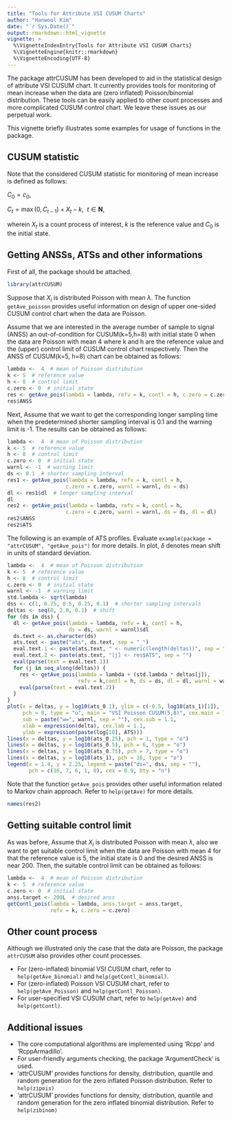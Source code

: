 ---
title: "Tools for Attribute VSI CUSUM Charts"
author: "Hanwool Kim"
date: "`r Sys.Date()`"
output: rmarkdown::html_vignette
vignette: >
  %\VignetteIndexEntry{Tools for Attribute VSI CUSUM Charts}
  %\VignetteEngine{knitr::rmarkdown}
  %\VignetteEncoding{UTF-8}
---

The package attrCUSUM has been developed to aid in 
the statistical design of attribute VSI CUSUM chart. 
It currently provides tools for monitoring of mean increase when the data are
(zero inflated) Poisson/binomial distribution. These tools can be easily applied
to other count processes and more complicated CUSUM control chart. 
We leave these issues as our perpetual work.

This vignette briefly illustrates some examples 
for usage of functions in the package. 

## CUSUM statistic
Note that 
the considered CUSUM statistic for monitoring of mean increase is defined as follows:

${C}_{0} = {c}_{0},$

${C}_{t} = \max \left( 0, {C}_{t-1}\right) + X_{t} - k, ~~ t \in \mathbf{N}$,

wherein $X_{t}$ is a count process of interest, 
$k$ is the reference value and $C_{0}$ is the initial state.

## Getting ANSSs, ATSs and other informations
First of all, the package should be attached.
```{r attach}
library(attrCUSUM)
```

Suppose that $X_{i}$ is distributed Poisson with mean $\lambda$. 
The function `getAve_poisson` provides useful information 
on design of upper one-sided CUSUM control chart when the data are Poisson. 

Assume that we are interested in 
the average number of sample to signal (ANSS) an out-of-condition for 
CUSUM(k=5,h=8) with initial state 0 when the data are Poisson with mean 4 where 
k and h are the reference value and 
the (upper) control limit of CUSUM control chart respectively. 
Then the ANSS of CUSUM(k=5, h=8) chart can be obtained as follows:
```{r ANSS_pois_1}
lambda <-  4  # mean of Poisson distribution
k <- 5  # reference value 
h <- 8  # control limit
c.zero <- 0  # initial state
res <- getAve_pois(lambda = lambda, refv = k, contl = h, c.zero = c.zero)
res$ANSS
```

Next, Assume that we want to get the corresponding longer sampling time when 
the predetermined shorter sampling interval is 0.1 and the warning limit is -1.
The results can be obtained as follows:

```{r ATS_pois_1}
lambda <-  4  # mean of Poisson distribution
k <- 5  # reference value 
h <- 8  # control limit
c.zero <- 0  # initial state
warnl <- -1  # warning limit
ds <- 0.1  # shorter sampling interval
res1 <- getAve_pois(lambda = lambda, refv = k, contl = h, 
                   c.zero = c.zero, warnl = warnl, ds = ds)
dl <- res1$dl  # longer sampling interval
dl
res2 <- getAve_pois(lambda = lambda, refv = k, contl = h, 
                   c.zero = c.zero, warnl = warnl, ds = ds, dl = dl)
res2$ANSS
res2$ATS
```

The following is an example of ATS profiles. 
Evaluate `example(package = "attrCUSUM", "getAve_pois")` for more details.
In plot, $\delta$ denotes mean shift in units of standard deviation.
```{r ATS_profiles_pois_1, echo=FALSE, fig.align='center', fig.width=7, fig.height=5}
lambda <-  4  # mean of Poisson distribution
k <- 5  # reference value 
h <- 8  # control limit
c.zero <- 0  # initial state
warnl <- -1  # warning limit
std.lambda <- sqrt(lambda)
dss <- c(1, 0.75, 0.5, 0.25, 0.1)  # shorter sampling intervals
deltas <- seq(0, 2.0, 0.1)  # shift  
for (ds in dss) {
  dl <- getAve_pois(lambda = lambda, refv = k, contl = h,
                    ds = ds, warnl = warnl)$dl
  ds.text <- as.character(ds)
  ats.text <- paste("ats", ds.text, sep = "_")
  eval.text.1 <- paste(ats.text, " <- numeric(length(deltas))", sep = "")
  eval.text.2 <- paste(ats.text, "[j] <- res$ATS", sep = "")
  eval(parse(text = eval.text.1))
  for (j in seq_along(deltas)) {  
    res <- getAve_pois(lambda = lambda + (std.lambda * deltas[j]), 
                       refv = k,contl = h, ds = ds, dl = dl, warnl = warnl)
    eval(parse(text = eval.text.2))
  }
}
plot(x = deltas, y = log10(ats_0.1), ylim = c(-0.5, log10(ats_1)[1]),
     pch = 0, type = "o", main = "VSI Poisson CUSUM(5,8)", cex.main = 1.1,
     sub = paste("w=", warnl, sep = ""), cex.sub = 1.1,
     xlab = expression(delta), cex.lab = 1.1,
     ylab = expression(paste(log[10], ATS)))
lines(x = deltas, y = log10(ats_0.25), pch = 1, type = "o")
lines(x = deltas, y = log10(ats_0.5), pch = 6, type = "o")
lines(x = deltas, y = log10(ats_0.75), pch = 7, type = "o")
lines(x = deltas, y = log10(ats_1), pch = 16, type = "o")
legend(x = 1.4, y = 2.25, legend = paste("ds=", dss, sep = ""),
       pch = c(16, 7, 6, 1, 0), cex = 0.9, bty = "n")

```

Note that the function `getAve_pois` provides other useful information 
related to Markov chain approach. 
Refer to `help(getAve)` for more details.
```{r names_getAve_pois}
names(res2)
```

## Getting suitable control limit
As was before, Assume that $X_{i}$ is distributed Poisson with mean $\lambda$, 
also we want to get suitable control limit when 
the data are Poisson with mean 4 for that 
the reference value is 5, the initial state is 0 and 
the desired ANSS is near 200. 
Then, the suitable control limit can be obtained as follows:
```{r Contl_pois_1}
lambda <-  4  # mean of Poisson distribution
k <- 5  # reference value 
c.zero <- 0  # initial state
anss.target <- 200L  # desired anss
getContl_pois(lambda = lambda, anss.target = anss.target, 
              refv = k, c.zero = c.zero)

```

## Other count process
Although we illustrated only the case that the data are Poisson,
the package `attrCUSUM` also provides other count processes.

* For (zero-inflated) binomial VSI CUSUM chart, 
refer to `help(getAve_binomial)` and `help(getContl_binomial)`.
* For (zero-inflated) Poisson VSI CUSUM chart, 
refer to `help(getAve_Poisson)` and `help(getContl_Poisson)`.
* For user-specified VSI CUSUM chart, 
refer to `help(getAve)` and `help(getContl)`.

## Additional issues
* The core computational algorithms are implemented using 'Rcpp' and 'RcppArmadillo'.
* For user-friendly arguments checking, the package 'ArgumentCheck' is used.
* 'attrCUSUM' provides functions for density, distribution, quantile and
    random generation for the zero inflated Poisson distribution. Refer to `help(zipois)`
* 'attrCUSUM' provides functions for density, distribution, quantile and
    random generation for the zero inflated binomial distribution. Refer to `help(zibinom)`





